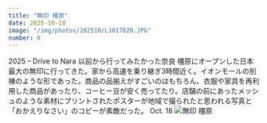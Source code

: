 ```yaml
---
title: "無印 橿原"
date: 2025-10-18
image: "/img/photos/202510/L1017820.JPG"
number: 0
---
```




<Sheet bkg="#123123" color="#fff">
  <Title
    level={1}
    color="#fff"
    size="m"
    width="5"
    column="6"
    row="9"
    customStyle="align-right">MUJI<br />Kashihara</Title>
  <RunningHead>2025 – Drive to Nara</RunningHead>
  <Caption color="#fff">
    以前から行ってみたかった奈良 橿原にオープンした日本最大の無印に行ってきた。家から高速を乗り継ぎ3時間近く。イオンモールの別棟のような形であった。商品の品揃えがすごいのはもちろん、衣服や家具を再利用した商品があったり、コーヒー豆が安く売ってたり。店舗の前にあったメッシュのような素材にプリントされたポスターが地域で撮られたと思われる写真と「おかえりなさい」のコピーが素敵だった。
  </Caption>
  <Nombre position="bottom-right">Oct. 18</Nombre>
  <Image src="/img/photos/202510/L1017820.JPG" alt="無印 橿原" size="full" />
</Sheet>
